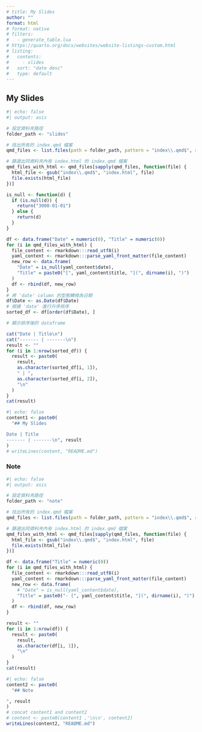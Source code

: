 ```yaml
---
# title: My Slides
author: ""
format: html
# format: native
# filters:
#   - generate_table.lua
# https://quarto.org/docs/websites/website-listings-custom.html
# listing:
#   contents: 
#     - slides
#   sort: "date desc"
#   type: default
---
```


## My Slides

```r
#| echo: false
#| output: asis

# 設定資料夾路徑
folder_path <- "slides"

# 找出所有的 index.qmd 檔案
qmd_files <- list.files(path = folder_path, pattern = "index\\.qmd$", recursive = TRUE, full.names = TRUE)

# 篩選出同資料夾內有 index.html 的 index.qmd 檔案
qmd_files_with_html <- qmd_files[sapply(qmd_files, function(file) {
  html_file <- gsub("index\\.qmd$", "index.html", file)
  file.exists(html_file)
})]

is_null <- function(d) {
  if (is.null(d)) {
    return("3000-01-01")
  } else {
    return(d)
  }
}

df <- data.frame("Date" = numeric(0), "Title" = numeric(0))
for (i in qmd_files_with_html) {
  file_content <- rmarkdown:::read_utf8(i)
  yaml_content <- rmarkdown:::parse_yaml_front_matter(file_content)
  new_row <- data.frame(
    "Date" = is_null(yaml_content$date),
    "Title" = paste0("[", yaml_content$title, "](", dirname(i), ")")
  )
  df <- rbind(df, new_row)
}
# 將 'date' column 的型態轉換為日期
df$Date <- as.Date(df$Date)
# 根據 'date' 進行升序排序
sorted_df <- df[order(df$Date), ]

# 顯示排序後的 dataframe

cat("Date | Title\n")
cat("------- | -------\n")
result <- ""
for (i in 1:nrow(sorted_df)) {
  result <- paste0(
    result,
    as.character(sorted_df[i, 1]),
    " | ",
    as.character(sorted_df[i, 2]),
    "\n"
  )
}
cat(result)
```

```r
#| echo: false
content1 <- paste0(
  "## My Slides

Date | Title
------- | -------\n", result
)
# writeLines(content, "README.md")
```


### Note

```r
#| echo: false
#| output: asis

# 設定資料夾路徑
folder_path <- "note"

# 找出所有的 index.qmd 檔案
qmd_files <- list.files(path = folder_path, pattern = "index\\.qmd$", recursive = TRUE, full.names = TRUE)

# 篩選出同資料夾內有 index.html 的 index.qmd 檔案
qmd_files_with_html <- qmd_files[sapply(qmd_files, function(file) {
  html_file <- gsub("index\\.qmd$", "index.html", file)
  file.exists(html_file)
})]

df <- data.frame("Title" = numeric(0))
for (i in qmd_files_with_html) {
  file_content <- rmarkdown:::read_utf8(i)
  yaml_content <- rmarkdown:::parse_yaml_front_matter(file_content)
  new_row <- data.frame(
    # "Date" = is_null(yaml_content$date),
    "Title" = paste0("- [", yaml_content$title, "](", dirname(i), ")")
  )
  df <- rbind(df, new_row)
}

result <- ""
for (i in 1:nrow(df)) {
  result <- paste0(
    result,
    as.character(df[i, 1]),
    "\n"
  )
}
cat(result)
```

```r
#| echo: false
content2 <- paste0(
  "## Note

", result
)
# concat content1 and content2
# content <- paste0(content1 ,'\n\n', content2)
writeLines(content2, "README.md")
```
